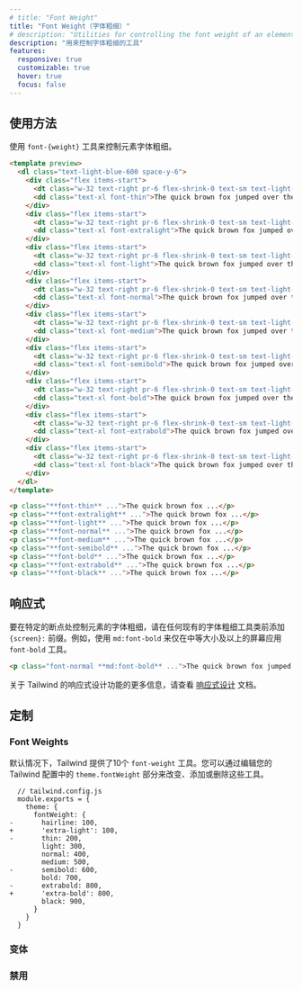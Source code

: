```yaml
---
# title: "Font Weight"
title: "Font Weight（字体粗细）"
# description: "Utilities for controlling the font weight of an element."
description: "用来控制字体粗细的工具"
features:
  responsive: true
  customizable: true
  hover: true
  focus: false
---
```




## 使用方法

<!-- Control the font weight of an element using the `font-{weight}` utilities. -->
使用 `font-{weight}` 工具来控制元素字体粗细。

```html lightBlue
<template preview>
  <dl class="text-light-blue-600 space-y-6">
    <div class="flex items-start">
      <dt class="w-32 text-right pr-6 flex-shrink-0 text-sm text-light-blue-600 text-opacity-50 font-mono leading-7">thin</dt>
      <dd class="text-xl font-thin">The quick brown fox jumped over the lazy dog.</dd>
    </div>
    <div class="flex items-start">
      <dt class="w-32 text-right pr-6 flex-shrink-0 text-sm text-light-blue-600 text-opacity-50 font-mono leading-7">extralight</dt>
      <dd class="text-xl font-extralight">The quick brown fox jumped over the lazy dog.</dd>
    </div>
    <div class="flex items-start">
      <dt class="w-32 text-right pr-6 flex-shrink-0 text-sm text-light-blue-600 text-opacity-50 font-mono leading-7">light</dt>
      <dd class="text-xl font-light">The quick brown fox jumped over the lazy dog.</dd>
    </div>
    <div class="flex items-start">
      <dt class="w-32 text-right pr-6 flex-shrink-0 text-sm text-light-blue-600 text-opacity-50 font-mono leading-7">normal</dt>
      <dd class="text-xl font-normal">The quick brown fox jumped over the lazy dog.</dd>
    </div>
    <div class="flex items-start">
      <dt class="w-32 text-right pr-6 flex-shrink-0 text-sm text-light-blue-600 text-opacity-50 font-mono leading-7">medium</dt>
      <dd class="text-xl font-medium">The quick brown fox jumped over the lazy dog.</dd>
    </div>
    <div class="flex items-start">
      <dt class="w-32 text-right pr-6 flex-shrink-0 text-sm text-light-blue-600 text-opacity-50 font-mono leading-7">semibold</dt>
      <dd class="text-xl font-semibold">The quick brown fox jumped over the lazy dog.</dd>
    </div>
    <div class="flex items-start">
      <dt class="w-32 text-right pr-6 flex-shrink-0 text-sm text-light-blue-600 text-opacity-50 font-mono leading-7">bold</dt>
      <dd class="text-xl font-bold">The quick brown fox jumped over the lazy dog.</dd>
    </div>
    <div class="flex items-start">
      <dt class="w-32 text-right pr-6 flex-shrink-0 text-sm text-light-blue-600 text-opacity-50 font-mono leading-7">extrabold</dt>
      <dd class="text-xl font-extrabold">The quick brown fox jumped over the lazy dog.</dd>
    </div>
    <div class="flex items-start">
      <dt class="w-32 text-right pr-6 flex-shrink-0 text-sm text-light-blue-600 text-opacity-50 font-mono leading-7">black</dt>
      <dd class="text-xl font-black">The quick brown fox jumped over the lazy dog.</dd>
    </div>
  </dl> 
</template>

<p class="**font-thin** ...">The quick brown fox ...</p>
<p class="**font-extralight** ...">The quick brown fox ...</p>
<p class="**font-light** ...">The quick brown fox ...</p>
<p class="**font-normal** ...">The quick brown fox ...</p>
<p class="**font-medium** ...">The quick brown fox ...</p>
<p class="**font-semibold** ...">The quick brown fox ...</p>
<p class="**font-bold** ...">The quick brown fox ...</p>
<p class="**font-extrabold** ...">The quick brown fox ...</p>
<p class="**font-black** ...">The quick brown fox ...</p>
```

## 响应式

<!-- To control the font weight of an element at a specific breakpoint, add a `{screen}:` prefix to any existing font weight utility. For example, use `md:font-bold` to apply the `font-bold` utility at only medium screen sizes and above. -->
要在特定的断点处控制元素的字体粗细，请在任何现有的字体粗细工具类前添加 `{screen}:` 前缀。例如，使用 `md:font-bold` 来仅在中等大小及以上的屏幕应用 `font-bold` 工具。

```html
<p class="font-normal **md:font-bold** ...">The quick brown fox jumped over the lazy dog.</p>
```

<!-- For more information about Tailwind's responsive design features, check out the [Responsive Design](/docs/responsive-design) documentation. -->
关于 Tailwind 的响应式设计功能的更多信息，请查看 [响应式设计](/docs/responsive-design) 文档。

## 定制

### Font Weights

<!-- By default Tailwind provides 10 `font-weight` utilities. You change, add, or remove these by editing the `theme.fontWeight` section of your Tailwind config. -->
默认情况下，Tailwind 提供了10个 `font-weight` 工具。您可以通过编辑您的 Tailwind 配置中的 `theme.fontWeight` 部分来改变、添加或删除这些工具。

```diff-js
  // tailwind.config.js
  module.exports = {
    theme: {
      fontWeight: {
-       hairline: 100,
+       'extra-light': 100,
-       thin: 200,
        light: 300,
        normal: 400,
        medium: 500,
-       semibold: 600,
        bold: 700,
-       extrabold: 800,
+       'extra-bold': 800,
        black: 900,
      }
    }
  }
```

### 变体

<Variants plugin="fontWeight" />

### 禁用

<Disabling plugin="fontWeight" />
